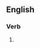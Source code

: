 ==English==

===Verb===
{{head|en|present participle}}

# {{present participle of|unpeel|lang=en|nocat=1}}